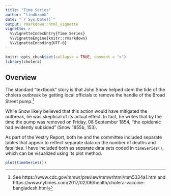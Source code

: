 ```yaml
---
title: "Time Series"
author: "lindbrook"
date: "`r Sys.Date()`"
output: rmarkdown::html_vignette
vignette: >
  %\VignetteIndexEntry{Time Series}
  %\VignetteEngine{knitr::rmarkdown}
  %\VignetteEncoding{UTF-8}
---
```


```r
knitr::opts_chunk$set(collapse = TRUE, comment = ">")
library(cholera)
```

## Overview

The standard "textbook" story is that John Snow helped stem the tide of the cholera outbreak by getting local officials to remove the handle of the Broad Street pump.^[See https://www.cdc.gov/mmwr/preview/mmwrhtml/mm5334a1.htm and  https://www.nytimes.com/2017/02/06/health/cholera-vaccine-bangladesh.html]

While Snow likely believed that this action would have mitigated the outbreak, he was skeptical of its actual effect. In fact, he writes that by the time the pump was removed on Friday, 08 September 1854, "the epidemic had evidently subsided" (Snow 1855b, 153).

As part of the Vestry Report, both he and the committee included separate tables that appear to reflect separate data on the number of deaths and fatalities. I have included both as separate data sets coded in `timeSeries()`, which can be visualized using its plot method.

```r
plot(timeSeries())
```


